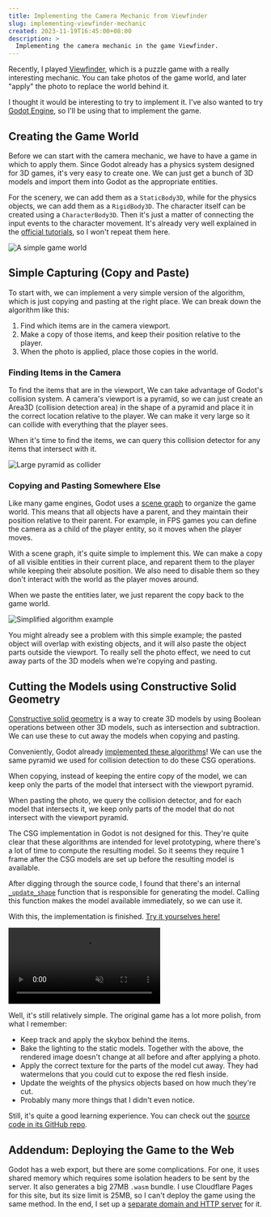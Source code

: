 ```yaml
---
title: Implementing the Camera Mechanic from Viewfinder
slug: implementing-viewfinder-mechanic
created: 2023-11-19T16:45:00+08:00
description: >
  Implementing the camera mechanic in the game Viewfinder.
---
```


Recently, I played [Viewfinder](https://store.steampowered.com/app/1382070/Viewfinder/), which is a puzzle game with a really interesting mechanic.
You can take photos of the game world, and later "apply" the photo to replace the world behind it.

I thought it would be interesting to try to implement it. I've also wanted to try [Godot Engine](https://godotengine.org/), so I'll be using that to implement the game.

## Creating the Game World

Before we can start with the camera mechanic, we have to have a game in which to apply them.
Since Godot already has a physics system designed for 3D games, it's very easy to create one.
We can just get a bunch of 3D models and import them into Godot as the appropriate entities.

For the scenery, we can add them as a `StaticBody3D`, while for the physics objects, we can add them as a `RigidBody3D`.
The character itself can be created using a `CharacterBody3D`. Then it's just a matter of connecting the input events to the character movement.
It's already very well explained in the [official tutorials](https://docs.godotengine.org/en/stable/getting_started/first_3d_game/index.html), so I won't repeat them here.

![A simple game world](./simple-game-world.png)

## Simple Capturing (Copy and Paste)

To start with, we can implement a very simple version of the algorithm, which is just copying and pasting at the right place.
We can break down the algorithm like this:

1. Find which items are in the camera viewport.
2. Make a copy of those items, and keep their position relative to the player.
3. When the photo is applied, place those copies in the world.

### Finding Items in the Camera

To find the items that are in the viewport, We can take advantage of Godot's collision system.
A camera's viewport is a pyramid, so we can just create an Area3D (collision detection area)
in the shape of a pyramid and place it in the correct location relative to the player.
We can make it very large so it can collide with everything that the player sees.

When it's time to find the items, we can query this collision detector for any items that intersect with it.

![Large pyramid as collider](./collider.png)

### Copying and Pasting Somewhere Else

Like many game engines, Godot uses a [scene graph](https://en.wikipedia.org/wiki/Scene_graph) to organize the game world.
This means that all objects have a parent, and they maintain their position relative to their parent.
For example, in FPS games you can define the camera as a child of the player entity, so it moves when the player moves.

With a scene graph, it's quite simple to implement this. We can make a copy of all visible entities in their current place,
and reparent them to the player while keeping their absolute position. We also need to disable them so they don't interact with the world
as the player moves around.

When we paste the entities later, we just reparent the copy back to the game world.

![Simplified algorithm example](./capturing.svg)

You might already see a problem with this simple example; the pasted object will overlap with existing objects,
and it will also paste the object parts outside the viewport.
To really sell the photo effect, we need to cut away parts of the 3D models when we're copying and pasting.

## Cutting the Models using Constructive Solid Geometry

[Constructive solid geometry](https://en.wikipedia.org/wiki/Constructive_solid_geometry) is a way to create 3D models by using Boolean operations
between other 3D models, such as intersection and subtraction.
We can use these to cut away the models when copying and pasting.

Conveniently, Godot already [implemented these algorithms](https://docs.godotengine.org/en/stable/tutorials/3d/csg_tools.html)!
We can use the same pyramid we used for collision detection to do these CSG operations.

When copying, instead of keeping the entire copy of the model, we can keep only the parts of the model that intersect with the viewport pyramid.

When pasting the photo, we query the collision detector, and for each model that intersects it, we keep only parts of the model that do not intersect
with the viewport pyramid.

The CSG implementation in Godot is not designed for this. They're quite clear that these algorithms are intended for level prototyping,
where there's a lot of time to compute the resulting model. So it seems they require 1 frame after the CSG models are set up
before the resulting model is available.

After digging through the source code, I found that there's an internal [`_update_shape`](https://github.com/godotengine/godot/blob/master/modules/csg/csg_shape.cpp#L294)
function that is responsible for generating the model. Calling this function makes the model available immediately, so we can use it.

With this, the implementation is finished. [Try it yourselves here!](https://games.ishamf.dev/camera-scene-capture/)


<video autoplay muted controls loop>
  <source src={vidWebM} />
  <source src={vidMp4} />
</video>

Well, it's still relatively simple. The original game has a lot more polish, from what I remember:

- Keep track and apply the skybox behind the items.
- Bake the lighting to the static models. Together with the above, the rendered image doesn't change at all before and after applying a photo.
- Apply the correct texture for the parts of the model cut away. They had watermelons that you could cut to expose the red flesh inside.
- Update the weights of the physics objects based on how much they're cut.
- Probably many more things that I didn't even notice.

Still, it's quite a good learning experience. You can check out the [source code in its GitHub repo](https://github.com/ishamf/camera-scene-capture).

## Addendum: Deploying the Game to the Web

Godot has a web export, but there are some complications. For one, it uses shared memory which requires some isolation headers to be sent
by the server. It also generates a big 27MB `.wasm` bundle. I use Cloudflare Pages for this site, but its size limit is 25MB, so I can't deploy the game using the same method.
In the end, I set up a [separate domain and HTTP server](https://games.ishamf.dev/camera-scene-capture/) for it.
